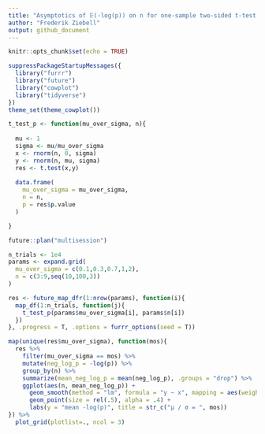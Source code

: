 ```yaml
---
title: "Asymptotics of 𝔼(-log(p)) on n for one-sample two-sided t-test."
author: "Frederik Ziebell"
output: github_document
---
```


```r
knitr::opts_chunk$set(echo = TRUE)
```

```r

suppressPackageStartupMessages({
  library("furrr")
  library("future")
  library("cowplot")
  library("tidyverse")
})
theme_set(theme_cowplot())

t_test_p <- function(mu_over_sigma, n){
  
  mu <- 1
  sigma <- mu/mu_over_sigma
  x <- rnorm(n, 0, sigma)
  y <- rnorm(n, mu, sigma)
  res <- t.test(x,y)
  
  data.frame(
    mu_over_sigma = mu_over_sigma,
    n = n,
    p = res$p.value
  ) 

}

future::plan("multisession")

n_trials <- 1e4
params <- expand.grid(
  mu_over_sigma = c(0.1,0.3,0.7,1,2),
  n = c(3:9,seq(10,100,3))
)

res <- future_map_dfr(1:nrow(params), function(i){
  map_df(1:n_trials, function(j){
    t_test_p(params$mu_over_sigma[i], params$n[i])
  })
}, .progress = T, .options = furrr_options(seed = T))

map(unique(res$mu_over_sigma), function(mos){
  res %>% 
    filter(mu_over_sigma == mos) %>%
    mutate(neg_log_p = -log(p)) %>% 
    group_by(n) %>% 
    summarize(mean_neg_log_p = mean(neg_log_p), .groups = "drop") %>% 
    ggplot(aes(n, mean_neg_log_p)) +
      geom_smooth(method = "lm", formula = "y ~ x", mapping = aes(weight = n), se = F) +
      geom_point(size = rel(.5), alpha = .4) +
      labs(y = "mean -log(p)", title = str_c("μ / σ = ", mos))
}) %>% 
  plot_grid(plotlist=., ncol = 3)
```
